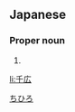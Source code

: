 ==Japanese==
{{ja-kanjitab|千|広}}

===Proper noun===
{{ja-pos|proper|ちひろ}}

# {{given name|male|lang=ja}}

[[Category:Japanese male given names|ちひろ]]

[[li:千広]]